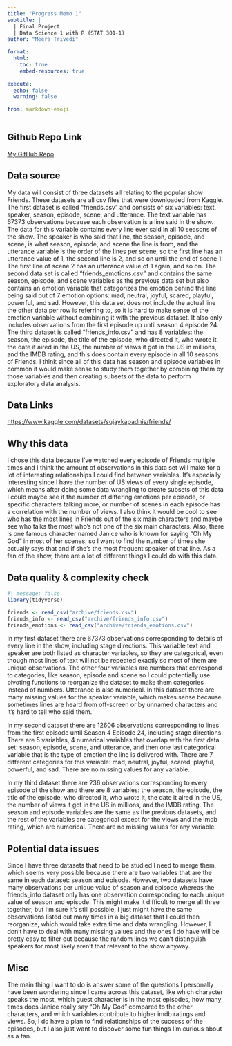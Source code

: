 ```yaml
---
title: "Progress Memo 1"
subtitle: |
  | Final Project 
  | Data Science 1 with R (STAT 301-1)
author: "Meera Trivedi"

format:
  html:
    toc: true
    embed-resources: true
    
execute:
  echo: false
  warning: false

from: markdown+emoji 
---
```


::: {.callout-tip icon=false}

## Github Repo Link

[My GitHub Repo](https://github.com/stat301-1-2023-fall/final-project-1-meeratrivedi.git)

:::

## Data source

My data will consist of three datasets all relating to the popular show Friends. These datasets are all csv files that were downloaded from Kaggle. The first dataset is called “friends.csv” and consists of six variables: text, speaker, season, episode, scene, and utterance. The text variable has 67373 observations because each observation is a line said in the show. The data for this variable contains every line ever said in all 10 seasons of the show. The speaker is who said that line, the season, episode, and scene, is what season, episode, and scene the line is from, and the utterance variable is the order of the lines per scene, so the first line has an utterance value of 1, the second line is 2, and so on until the end of scene 1. The first line of scene 2 has an utterance value of 1 again, and so on. The second data set is called “friends_emotions.csv” and contains the same season, episode, and scene variables as the previous data set but also contains an emotion variable that categorizes the emotion behind the line being said out of 7 emotion options: mad, neutral, joyful, scared, playful, powerful, and sad. However, this data set does not include the actual line the other data per row is referring to, so it is hard to make sense of the emotion variable without combining it with the previous dataset. It also only includes observations from the first episode up until season 4 episode 24. The third dataset is called “friends_info.csv” and has 8 variables: the season, the episode, the title of the episode, who directed it, who wrote it, the date it aired in the US, the number of views it got in the US in millions, and the IMDB rating, and this does contain every episode in all 10 seasons of Friends. I think since all of this data has season and episode variables in common it would make sense to study them together by combining them by those variables and then creating subsets of the data to perform exploratory data analysis. 

::: {.callout-tip icon=false}

## Data Links

[https://www.kaggle.com/datasets/sujaykapadnis/friends/](https://www.kaggle.com/datasets/sujaykapadnis/friends/)

:::



## Why this data

I chose this data because I’ve watched every episode of Friends multiple times and I think the amount of observations in this data set will make for a lot of interesting relationships I could find between variables. It’s especially interesting since I have the number of US views of every single episode, which means after doing some data wrangling to create subsets of this data I could maybe see if the number of differing emotions per episode, or specific characters talking more, or number of scenes in each episode has a correlation with the number of views. I also think it would be cool to see who has the most lines in Friends out of the six main characters and maybe see who talks the most who’s not one of the six main characters. Also, there is one famous character named Janice who is known for saying “Oh My God” in most of her scenes, so I want to find the number of times she actually says that and if she’s the most frequent speaker of that line. As a fan of the show, there are a lot of different things I could do with this data. 


## Data quality & complexity check

```r
#| message: false
library(tidyverse)

friends <- read_csv("archive/friends.csv")
friends_info <- read_csv("archive/friends_info.csv")
friends_emotions <- read_csv("archive/friends_emotions.csv")
```
In my first dataset there are 67373 observations corresponding to details of every line in the show, including stage directions. This variable text and speaker are both listed as character variables, so they are categorical, even though most lines of text will not be repeated exactly so most of them are unique observations. The other four variables are numbers that correspond to categories, like season, episode and scene so I could potentially use pivoting functions to reorganize the dataset to make them categories instead of numbers. Utterance is also numerical. In this dataset there are many missing values for the speaker variable, which makes sense because sometimes lines are heard from off-screen or by unnamed characters and it’s hard to tell who said them. 

In my second dataset there are 12606 observations corresponding to lines from the first episode until Season 4 Episode 24, including stage directions. There are 5 variables, 4 numerical variables that overlap with the first data set: season, episode, scene, and utterance, and then one last categorical variable that is the type of emotion the line is delivered with. There are 7 different categories for this variable: mad, neutral, joyful, scared, playful, powerful, and sad. There are no missing values for any variable.

In my third dataset there are 236 observations corresponding to every episode of the show and there are 8 variables: the season, the episode, the title of the episode, who directed it, who wrote it, the date it aired in the US, the number of views it got in the US in millions, and the IMDB rating. The season and episode variables are the same as the previous datasets, and the rest of the variables are categorical except for the views and the imdb rating, which are numerical. There are no missing values for any variable.


## Potential data issues

Since I have three datasets that need to be studied I need to merge them, which seems very possible because there are two variables that are the same in each dataset: season and episode. However, two datasets have many observations per unique value of season and episode whereas the friends_info dataset only has one observation corresponding to each unique value of season and episode. This might make it difficult to merge all three together, but I’m sure it’s still possible, I just might have the same observations listed out many times in a big dataset that I could then reorganize, which would take extra time and data wrangling. However, I don’t have to deal with many missing values and the ones I do have will be pretty easy to filter out because the random lines we can’t distinguish speakers for most likely aren’t that relevant to the show anyway. 

## Misc

The main thing I want to do is answer some of the questions I personally have been wondering since I came across this dataset, like which character speaks the most, which guest character is in the most episodes, how many times does Janice really say “Oh My God” compared to the other characters, and which variables contribute to higher imdb ratings and views. So, I do have a plan to find relationships of the success of the episodes, but I also just want to discover some fun things I’m curious about as a fan. 

